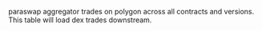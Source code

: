 paraswap aggregator trades on polygon across all contracts and versions. This table will load dex trades downstream.
